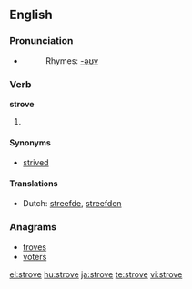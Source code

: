 ==English==

===Pronunciation===
* {{IPA|/'stɻɔʊv/}}
*: Rhymes: [[Rhymes:English:-əʊv|-əʊv]]

===Verb===
'''strove'''

# {{past tense of| to [[strive]]}}

====Synonyms====
* [[strived]]

====Translations====
* Dutch: [[streefde]], [[streefden]]

===Anagrams===
* [[troves]]
* [[voters]]

[[el:strove]]
[[hu:strove]]
[[ja:strove]]
[[te:strove]]
[[vi:strove]]